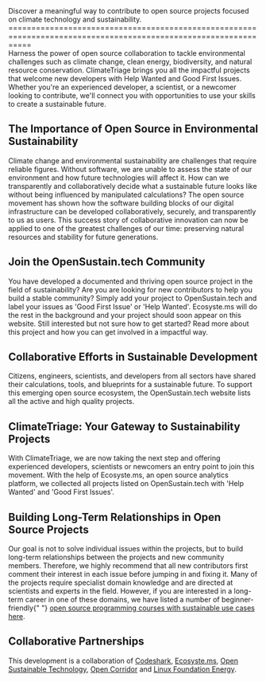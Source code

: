 <article className="prose prose-lg mb-10 dark:prose-invert lg:prose-xl">
Discover a meaningful way to contribute to open source projects focused on climate technology and sustainability.
=================================================================================================================

<div className="lead">Harness the power of open source collaboration to tackle environmental challenges such as climate change, clean energy, biodiversity, and natural resource conservation. ClimateTriage brings you all the impactful projects that welcome new developers with Help Wanted and Good First Issues. Whether you're an experienced developer, a scientist, or a newcomer looking to contribute, we'll connect you with opportunities to use your skills to create a sustainable future.</div>

The Importance of Open Source in Environmental Sustainability
-------------------------------------------------------------

Climate change and environmental sustainability are challenges that require reliable figures. Without software, we are unable to assess the state of our environment and how future technologies will affect it. How can we transparently and collaboratively decide what a sustainable future looks like without being influenced by manipulated calculations? The open source movement has shown how the software building blocks of our digital infrastructure can be developed collaboratively, securely, and transparently to us as users. This success story of collaborative innovation can now be applied to one of the greatest challenges of our time: preserving natural resources and stability for future generations.

Join the OpenSustain.tech Community
-----------------------------------

You have developed a documented and thriving open source project in the field of sustainability? Are you are looking for new contributors to help you build a stable community? Simply add your project to OpenSustain.tech and label your issues as 'Good First Issue' or 'Help Wanted'. Ecosyste.ms will do the rest in the background and your project should soon appear on this website. Still interested but not sure how to get started? Read more about this project and how you can get involved in a impactful way.

Collaborative Efforts in Sustainable Development
------------------------------------------------

Citizens, engineers, scientists, and developers from all sectors have shared their calculations, tools, and blueprints for a sustainable future. To support this emerging open source ecosystem, the OpenSustain.tech website lists all the active and high quality projects.

ClimateTriage: Your Gateway to Sustainability Projects
------------------------------------------------------

With ClimateTriage, we are now taking the next step and offering experienced developers, scientists or newcomers an entry point to join this movement. With the help of Ecosyste.ms, an open source analytics platform, we collected all projects listed on OpenSustain.tech with 'Help Wanted' and 'Good First Issues'.

Building Long-Term Relationships in Open Source Projects
--------------------------------------------------------

Our goal is not to solve individual issues within the projects, but to build long-term relationships between the projects and new community members. Therefore, we highly recommend that all new contributors first comment their interest in each issue before jumping in and fixing it. Many of the projects require specialist domain knowledge and are directed at scientists and experts in the field. However, if you are interested in a long-term career in one of these domains, we have listed a number of beginner-friendly{" "} [open source programming courses with sustainable use cases here](https://opensustain.tech/education/).

Collaborative Partnerships
--------------------------

This development is a collaboration of [Codeshark](https://codeshark.net/), [Ecosyste.ms](https://ecosyste.ms/), [Open Sustainable Technology](https://opensustain.tech/), [Open Corridor](https://opencorridor.org/) and [Linux Foundation Energy](https://lfenergy.org).
</article>